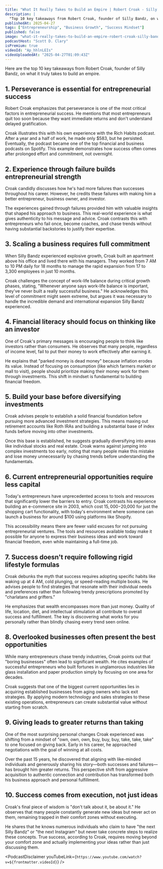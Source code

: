 ```yaml
---
title: "What It Really Takes to Build an Empire | Robert Croak - Silly Bandz Creator"
description: |
  "Top 10 key takeaways from Robert Croak, founder of Silly Bandz, on what it truly takes to build an empire."
publishedAt: 2025-04-27
tags: ["Entrepreneurship", "Business Growth", "Success Mindset"]
published: false
image: "what-it-really-takes-to-build-an-empire-robert-croak-silly-bandz-creator.jpg"
podcastHost: "Scott D. Clary"
isPremium: true
videoId: "Ap_hhlnLEIs"
videoUploadedAt: "2025-04-27T01:09:43Z"
---
```



<PodcastSummaryPageLayout frontmatter={frontmatter}>

Here are the top 10 key takeaways from Robert Croak, founder of Silly Bandz, on what it truly takes to build an empire.

## 1. Perseverance is essential for entrepreneurial success

Robert Croak emphasizes that perseverance is one of the most critical factors in entrepreneurial success. He mentions that most entrepreneurs quit too soon because they want immediate returns and don't understand delayed gratification.

Croak illustrates this with his own experience with the Rich Habits podcast. After a year and a half of work, he made only $583, but he persisted. Eventually, the podcast became one of the top financial and business podcasts on Spotify. This example demonstrates how success often comes after prolonged effort and commitment, not overnight.

## 2. Experience through failure builds entrepreneurial strength

Croak candidly discusses how he's had more failures than successes throughout his career. However, he credits these failures with making him a better entrepreneur, business owner, and investor.

The experiences gained through failures provided him with valuable insights that shaped his approach to business. This real-world experience is what gives authenticity to his message and advice. Croak contrasts this with entrepreneurs who fail once, become coaches, and chase trends without having substantial backstories to justify their expertise.

## 3. Scaling a business requires full commitment

When Silly Bandz experienced explosive growth, Croak built an apartment above his office and lived there with his managers. They worked from 7 AM to 10 PM daily for 18 months to manage the rapid expansion from 17 to 3,300 employees in just 10 months.

Croak challenges the concept of work-life balance during critical growth phases, stating, "Whenever anyone says work-life balance is important, they've never built a really successful business." He acknowledges this level of commitment might seem extreme, but argues it was necessary to handle the incredible demand and international expansion Silly Bandz experienced.

## 4. Financial literacy should focus on thinking like an investor

One of Croak's primary messages is encouraging people to think like investors rather than consumers. He observes that many people, regardless of income level, fail to put their money to work effectively after earning it.

He explains that "parked money is dead money" because inflation erodes its value. Instead of focusing on consumption (like which farmers market or mall to visit), people should prioritize making their money work for them through investments. This shift in mindset is fundamental to building financial freedom.

## 5. Build your base before diversifying investments

Croak advises people to establish a solid financial foundation before pursuing more advanced investment strategies. This means maxing out retirement accounts like Roth IRAs and building a substantial base of index funds before moving into other investments.

Once this base is established, he suggests gradually diversifying into areas like individual stocks and real estate. Croak warns against jumping into complex investments too early, noting that many people make this mistake and lose money unnecessarily by chasing trends before understanding the fundamentals.

## 6. Current entrepreneurial opportunities require less capital

Today's entrepreneurs have unprecedented access to tools and resources that significantly lower the barriers to entry. Croak contrasts his experience building an e-commerce site in 2003, which cost $15,000-$20,000 for just the shopping cart functionality, with today's environment where someone can launch a business for around $100 using platforms like Shopify.

This accessibility means there are fewer valid excuses for not pursuing entrepreneurial ventures. The tools and resources available today make it possible for anyone to express their business ideas and work toward financial freedom, even while maintaining a full-time job.

## 7. Success doesn't require following rigid lifestyle formulas

Croak debunks the myth that success requires adopting specific habits like waking up at 4 AM, cold plunging, or speed-reading multiple books. He advises people to find strategies that resonate with their individual needs and preferences rather than following trendy prescriptions promoted by "charlatans and grifters."

He emphasizes that wealth encompasses more than just money. Quality of life, location, diet, and intellectual stimulation all contribute to overall success and fulfillment. The key is discovering what works for you personally rather than blindly chasing every trend seen online.

## 8. Overlooked businesses often present the best opportunities

While many entrepreneurs chase trendy industries, Croak points out that "boring businesses" often lead to significant wealth. He cites examples of successful entrepreneurs who built fortunes in unglamorous industries like glass installation and paper production simply by focusing on one area for decades.

Croak suggests that one of the biggest current opportunities lies in acquiring established businesses from aging owners who lack exit strategies. By applying modern technology and sales strategies to these existing operations, entrepreneurs can create substantial value without starting from scratch.

## 9. Giving leads to greater returns than taking

One of the most surprising personal changes Croak experienced was shifting from a mindset of "own, own, own, buy, buy, buy, take, take, take" to one focused on giving back. Early in his career, he approached negotiations with the goal of winning at all costs.

Over the past 15 years, he discovered that aligning with like-minded individuals and generously sharing his story—both successes and failures—has brought him greater returns. This perspective shift from aggressive acquisition to authentic connection and contribution has transformed both his business approach and personal fulfillment.

## 10. Success comes from execution, not just ideas

Croak's final piece of wisdom is "don't talk about it, be about it." He observes that many people constantly generate new ideas but never act on them, remaining trapped in their comfort zones without executing.

He shares that he knows numerous individuals who claim to have "the next Silly Bandz" or "the next Instagram" but never take concrete steps to realize these concepts. True success, according to Croak, requires moving beyond your comfort zone and actually implementing your ideas rather than just discussing them.

<PodcastDisclaimer
  youTubeLink={`https://www.youtube.com/watch?v=${frontmatter.videoId}`}
/>

</PodcastSummaryPageLayout>
